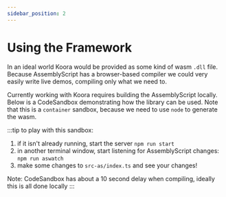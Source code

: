 ```yaml
---
sidebar_position: 2
---
```




# Using the Framework


In an ideal world Koora would be provided as some kind of wasm `.dll` file. Because AssemblyScript has a browser-based compiler we could very easily write live demos, compiling only what we need to.

Currently working with Koora requires building the AssemblyScript locally. Below is a CodeSandbox demonstrating how the library can be used. Note that this is a `container` sandbox, because we need to use `node` to generate the wasm.

:::tip
to play with this sandbox:
1. if it isn't already running, start the server `npm run start`
2. in another terminal window, start listening for AssemblyScript changes: `npm run aswatch`
3. make some changes to `src-as/index.ts` and see your changes!

Note: CodeSandbox has about a 10 second delay when compiling, ideally this is all done locally
:::
<CodeSandbox/>
